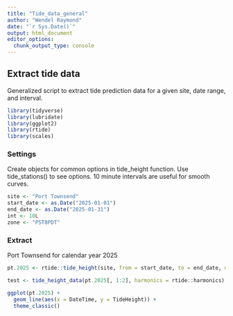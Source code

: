 ```yaml
---
title: "Tide_data_general"
author: "Wendel Raymond"
date: "`r Sys.Date()`"
output: html_document
editor_options: 
  chunk_output_type: console
---
```


## Extract tide data
Generalized script to extract tide prediction data for a given site, date range, and interval. 

```r
library(tidyverse)
library(lubridate)
library(ggplot2)
library(rtide)
library(scales)
```

### Settings
Create objects for common options in tide_height function. Use tide_stations() to see options. 10 minute intervals are useful for smooth curves.
```r
site <- "Port Townsend"
start_date <- as.Date("2025-01-01")
end_date <- as.Date("2025-01-31")
int <- 10L
zone <- "PST8PDT"
```

### Extract

Port Townsend for calendar year 2025
```r
pt.2025 <- rtide::tide_height(site, from = start_date, to = end_date, minutes = int, tz = zone, harmonics = rtide::harmonics)

test <- tide_height_data(pt.2025[, 1:2], harmonics = rtide::harmonics)
```


```r
ggplot(pt.2025) +
  geom_line(aes(x = DateTime, y = TideHeight)) +
  theme_classic()
```

